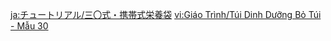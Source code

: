 {{Tutorial
|title    = NRE (Menu 30)
|subtitle = Gadgets
|type     = Adventure
|icon     = Icon Tutorial Combat.png
|about    = NRE (Menu 30)
|image1   = Tutorial Adventure NRE (Menu 30) 1.png
|text1    = The NRE (Menu 30), or "Nutrition, Ready-to-Eat" to use the full term, is a special item created by a certain alchemist. Completed dishes can be put inside this meal-in-a-pouch, to be ingested quickly under various circumstances. {{Control|Tap|Click|Press}} to begin placing food inside.
|image2   = Tutorial Adventure NRE (Menu 30) 2.png
|text2    = You may store one type of Restorative and Revival Dish each within the pouch. Once equipped, you may swiftly ingest these foods. Use of the Revival Dish will take priority should there be a party member who is currently down.
|sort     = 6019
}}
<noinclude>
<!-- interwikis -->
[[ja:チュートリアル/三〇式・携帯式栄養袋]]
[[vi:Giáo Trình/Túi Dinh Dưỡng Bỏ Túi - Mẫu 30]]
</noinclude>